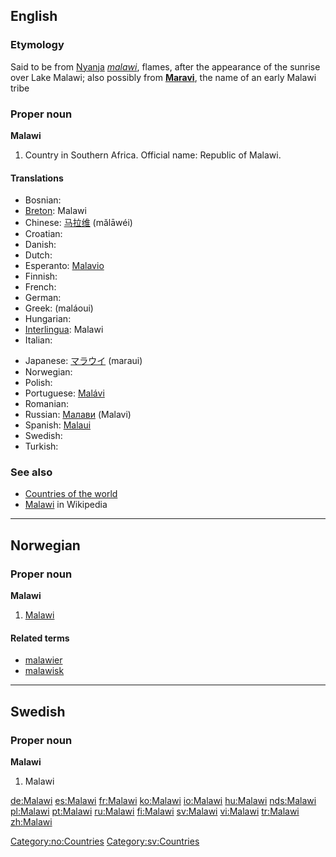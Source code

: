 ==English==

===Etymology===
Said to be from [[w:Nyanja|Nyanja]] ''[[malawi]]'', flames, after the appearance of the sunrise over Lake Malawi; also possibly from '''[[Maravi]]''', the name of an early Malawi tribe

===Proper noun===
'''Malawi'''

# Country in Southern Africa. Official name: Republic of Malawi.

====Translations====
{{top}}
* Bosnian: {{t-|bs|Malavi|m}}
*[[Breton]]: Malawi
*Chinese: [[马拉维]] (mǎlāwéi)
*Croatian: {{t-|hr|Malavi|m}}
* Danish: {{t-|da|Malawi}}
* Dutch: {{t-|nl|Malawi}}
*Esperanto: [[Malavio]]
* Finnish: {{t+|fi|Malawi}}
* French: {{t+|fr|Malawi|m}}
* German: {{t+|de|Malawi}}
*Greek: {{t|el|Μαλάουι|n|}} (maláoui)
* Hungarian: {{t+|hu|Malawi}}
*[[Interlingua]]: Malawi
* Italian: {{t-|it|Malawi|m}}
{{mid}}
*Japanese: [[マラウイ]] (maraui)
* Norwegian: {{t-|no|Malawi}}
* Polish: {{t+|pl|Malawi}}
*Portuguese: [[Malávi]]
* Romanian: {{t-|ro|Malawi}}
*Russian: [[Малави]] (Malavi)
*Spanish: [[Malaui]]
* Swedish: {{t+|sv|Malawi}}
* Turkish: {{t-|tr|Malavi}}
{{bottom}}

===See also===
* [[Countries of the world]]
* [[w:Malawi|Malawi]] in Wikipedia

----

==Norwegian==

===Proper noun===
'''Malawi'''

# [[#English|Malawi]]

====Related terms====
*[[malawier]]
*[[malawisk]]

[[Category:no:Countries]]

----

==Swedish==

===Proper noun===
'''Malawi'''

# Malawi

[[Category:sv:Countries]]

[[de:Malawi]]
[[es:Malawi]]
[[fr:Malawi]]
[[ko:Malawi]]
[[io:Malawi]]
[[hu:Malawi]]
[[nds:Malawi]]
[[pl:Malawi]]
[[pt:Malawi]]
[[ru:Malawi]]
[[fi:Malawi]]
[[sv:Malawi]]
[[vi:Malawi]]
[[tr:Malawi]]
[[zh:Malawi]]